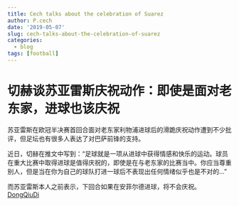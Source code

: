 ```yaml
---
title: Cech talks about the celebration of Suarez
author: P.cech
date: '2019-05-07'
slug: cech-talks-about-the-celebration-of-suarez
categories:
  - blog
tags: [football]
---
```

# 切赫谈苏亚雷斯庆祝动作：即使是面对老东家，进球也该庆祝
苏亚雷斯在欧冠半决赛首回合面对老东家利物浦进球后的滑跪庆祝动作遭到不少批评，但足坛也有很多人表达了对巴萨前锋的支持。

近日，切赫在推文中写到：“足球就是一项从进球中获得情感和快乐的运动。球员在重大比赛中取得进球是值得庆祝的，即使是在与老东家的比赛当中。你应当尊重别人，但是当在你为自己的球队打进一球后不表现出任何情绪似乎也是不对的…”

而苏亚雷斯本人之前表示，下回合如果在安菲尔德进球，将不会庆祝。
[DongQiuDi](www.dongqiudi.com)
